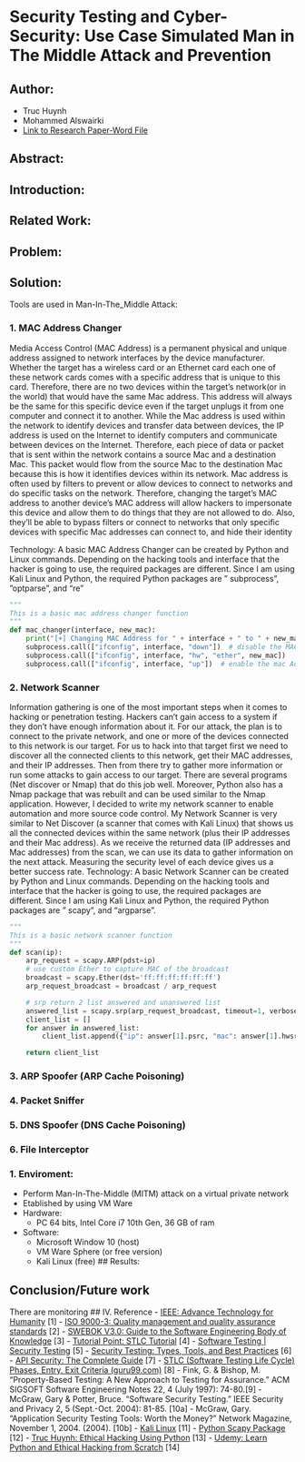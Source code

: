 # Security Testing and Cyber-Security: Use Case Simulated Man in The Middle Attack and Prevention

## Author:
- Truc Huynh
- Mohammed Alswairki
- [Link to Research Paper-Word File](https://ind657-my.sharepoint.com/:w:/g/personal/huyntl02_pfw_edu/EREQ8HZ5ZnpEmlgh66AqLR0Bc5Aj6R21wPnLuFMnwC4k5g?e=LA2CBC)


## Abstract:

## Introduction:

## Related Work:

## Problem:

## Solution:


Tools are used in Man-In-The_Middle Attack:

### 1. MAC Address Changer
Media Access Control (MAC Address) is a permanent physical and unique address assigned to network interfaces by the device manufacturer. Whether the target has a wireless card or an Ethernet card each one of these network cards comes with a specific address that is unique to this card. Therefore, there are no two devices within the target’s network(or in the world) that would have the same Mac address. This address will always be the same for this specific device even if the target unplugs it from one computer and connect it to another.
While the Mac address is used within the network to identify devices and transfer data between devices, the IP address is used on the Internet to identify computers and communicate between devices on the Internet.  Therefore, each piece of data or packet that is sent within the network contains a source Mac and a destination Mac. This packet would flow from the source Mac to the destination Mac because this is how it identifies devices within its network.
Mac address is often used by filters to prevent or allow devices to connect to networks and do specific tasks on the network. Therefore, changing the target’s MAC address to another device's MAC address will allow hackers to impersonate this device and allow them to do things that they are not allowed to do. Also, they'll be able to bypass filters or connect to networks that only specific devices with specific Mac addresses can connect to, and hide their identity

Technology:
A basic MAC Address Changer can be created by Python and Linux commands. Depending on the hacking tools and interface that the hacker is going to use, the required packages are different. Since I am using Kali Linux and Python, the required Python packages are ” subprocess”, ”optparse”, and “re”

```Python
"""
This is a basic mac address changer function
"""
def mac_changer(interface, new_mac):
    print("[+] Changing MAC Address for " + interface + " to " + new_mac)
    subprocess.call(["ifconfig", interface, "down"])  # disable the MAC address
    subprocess.call(["ifconfig", interface, "hw", "ether", new_mac])
    subprocess.call(["ifconfig", interface, "up"])  # enable the mac Address
```

### 2. Network Scanner
Information gathering is one of the most important steps when it comes to hacking or penetration testing. Hackers can't gain access to a system if they don't have enough information about it. For our attack, the plan is to connect to the private network, and one or more of the devices connected to this network is our target. For us to hack into that target first we need to discover all the connected clients to this network, get their MAC addresses, and their IP addresses. Then from there try to gather more information or run some attacks to gain access to our target.
There are several programs (Net discover or Nmap) that do this job well. Moreover, Python also has a Nmap package that was rebuilt and can be used similar to the Nmap application. However, I decided to write my network scanner to enable automation and more source code control. My Network Scanner is very similar to Net Discover (a scanner that comes with Kali Linux) that shows us all the connected devices within the same network (plus their IP addresses and their Mac address).
As we receive the returned data (IP addresses and Mac addresses) from the scan, we can use its data to gather information on the next attack. Measuring the security level of each device gives us a better success rate.
Technology:
A basic Network Scanner can be created by Python and Linux commands. Depending on the hacking tools and interface that the hacker is going to use, the required packages are different. Since I am using Kali Linux and Python, the required Python packages are ” scapy”, and “argparse”.
```python
"""
This is a basic network scanner function
"""
def scan(ip):
    arp_request = scapy.ARP(pdst=ip)
    # use custom Ether to capture MAC of the broadcast
    broadcast = scapy.Ether(dst='ff:ff:ff:ff:ff:ff')
    arp_request_broadcast = broadcast / arp_request

    # srp return 2 list answered and unanswered list
    answered_list = scapy.srp(arp_request_broadcast, timeout=1, verbose=False)[0]
    client_list = []
    for answer in answered_list:
        client_list.append({"ip": answer[1].psrc, "mac": answer[1].hwsrc})

    return client_list
```

### 3. ARP Spoofer (ARP Cache Poisoning)
### 4. Packet Sniffer
### 5. DNS Spoofer (DNS Cache Poisoning)
### 6. File Interceptor


### 1. Enviroment:
- Perform Man-In-The-Middle (MITM) attack on a virtual private network 
- Etablished by using VM Ware
- Hardware: 
	- PC 64 bits, Intel Core i7 10th Gen, 36 GB of ram
- Software: 
	- Microsoft Window 10 (host)
	- VM Ware Sphere (or free version)
	- Kali Linux (free)
## Results:

## Conclusion/Future work
There are monitoring 
## IV. Reference
- [IEEE: Advance Technology for Humanity](https://www.ieee.org/) [1]
- [ISO 9000-3: Quality management and quality assurance standards](https://www.iso.org/standard/26364.html) [2]
- [SWEBOK V3.0: Guide to the Software Engineering Body of Knowledge](https://ieeecs-media.computer.org/media/education/swebok/swebok-v3.pdf) [3]
- [Tutorial Point: STLC Tutorial](https://www.tutorialspoint.com/stlc/index.htm) [4]
- [Software Testing | Security Testing](https://www.geeksforgeeks.org/software-testing-security-testing/?ref=lbp) [5]
- [Security Testing: Types, Tools, and Best Practices](https://www.neuralegion.com/blog/security-testing/) [6]
- [API Security: The Complete Guide](https://www.neuralegion.com/blog/api-security/) [7]
- [STLC (Software Testing Life Cycle) Phases, Entry, Exit Criteria (guru99.com)](https://www.guru99.com/software-testing-life-cycle.html) [8]
- Fink, G. & Bishop, M. "Property-Based Testing: A New Approach to Testing for Assurance." ACM SIGSOFT Software Engineering Notes 22, 4 (July 1997): 74-80.[9]
- McGraw, Gary & Potter, Bruce. "Software Security Testing." IEEE Security and Privacy 2, 5 (Sept.-Oct. 2004): 81-85. [10a]
- McGraw, Gary. "Application Security Testing Tools: Worth the Money?" Network Magazine, November 1, 2004.  (2004). [10b]
- [Kali Linux](https://www.kali.org/?msclkid=ccbd3c3faa2511ecbe541363c15a4582) [11]
- [Python Scapy Package](https://pypi.org/project/scapy/?msclkid=33343ba2aa2611eca8b9c3abfd8b35c1) [12]
- [Truc Huynh: Ethical Hacking Using Python](https://github.com/jackyhuynh/ethical-hacking-using-python) [13]
- [Udemy: Learn Python and Ethical Hacking from Scratch](https://www.udemy.com/course/learn-python-and-ethical-hacking-from-scratch/learn/lecture/10800892#overview) [14]